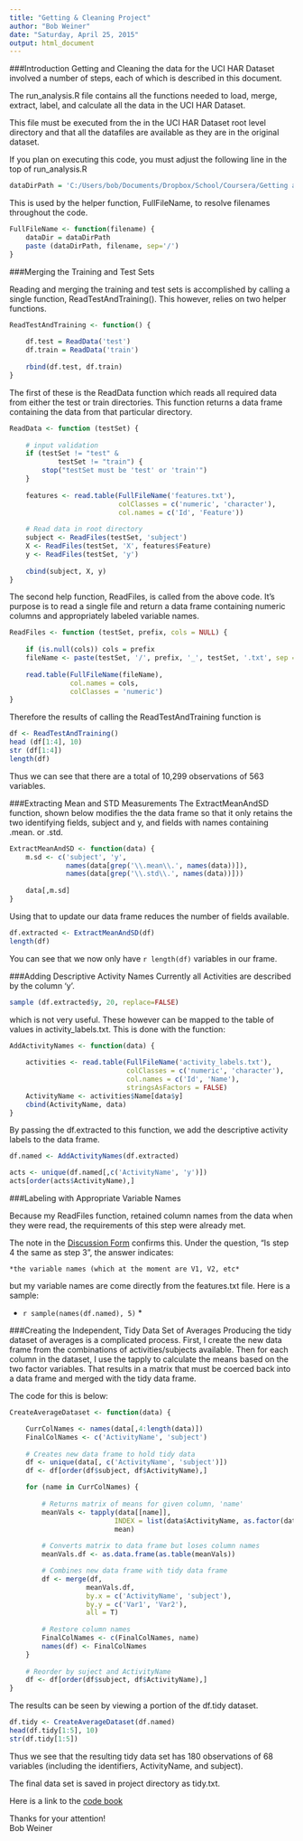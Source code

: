 ```yaml
---
title: "Getting & Cleaning Project"
author: "Bob Weiner"
date: "Saturday, April 25, 2015"
output: html_document
---
```


###Introduction
Getting and Cleaning the data for the UCI HAR Dataset involved a number of steps, each of which is described in this document.

The run_analysis.R file contains all the functions needed to load, merge, extract, label, and calculate all the data in the UCI HAR Dataset.

This file must be executed from the in the UCI HAR Dataset root level directory and that all the datafiles are available as they are in the original dataset.

If you plan on executing this code, you must adjust the following line in the top of run_analysis.R

```r
dataDirPath = 'C:/Users/bob/Documents/Dropbox/School/Coursera/Getting and Cleaning Data/Project/UCI HAR Dataset'
```

This is used by the helper function, FullFileName, to resolve filenames throughout the code.

```r
FullFileName <- function(filename) {
    dataDir = dataDirPath
    paste (dataDirPath, filename, sep='/')
}

```

###Merging the Training and Test Sets

Reading and merging the training and test sets is accomplished by calling a single function, ReadTestAndTraining().  This however, relies on two helper functions.

```r
ReadTestAndTraining <- function() {
  
    df.test = ReadData('test')
    df.train = ReadData('train')
    
    rbind(df.test, df.train)
}
```

The first of these is the ReadData function which reads all required data from either the test or train directories.  This function returns a data frame containing the data from that particular directory.


```r
ReadData <- function (testSet) {
    
    # input validation
    if (testSet != "test" & 
            testSet != "train") {
        stop("testSet must be 'test' or 'train'")
    }
    
    features <- read.table(FullFileName('features.txt'),
                           colClasses = c('numeric', 'character'),
                           col.names = c('Id', 'Feature'))
    
    # Read data in root directory
    subject <- ReadFiles(testSet, 'subject')
    X <- ReadFiles(testSet, 'X', features$Feature)
    y <- ReadFiles(testSet, 'y')
    
    cbind(subject, X, y)
}
```


The second help function, ReadFiles, is called from the above code.  It's purpose is to read a single file and return a data frame containing numeric columns and appropriately labeled variable names.


```r
ReadFiles <- function (testSet, prefix, cols = NULL) {
    
    if (is.null(cols)) cols = prefix
    fileName <- paste(testSet, '/', prefix, '_', testSet, '.txt', sep = '')
    
    read.table(FullFileName(fileName),
               col.names = cols,
               colClasses = 'numeric')
}

```

Therefore the results of calling the ReadTestAndTraining function is 

```r

df <- ReadTestAndTraining()
head (df[1:4], 10)
str (df[1:4])
length(df)

```

Thus we can see that there are a total of 10,299 observations of 563 variables.

###Extracting Mean and STD Measurements
The ExtractMeanAndSD function, shown below modifies the the data frame so that it only retains the two identifying fields, subject and y, and fields with names containing .mean. or .std. 

```r
ExtractMeanAndSD <- function(data) {
    m.sd <- c('subject', 'y',
              names(data[grep('\\.mean\\.', names(data))]),
              names(data[grep('\\.std\\.', names(data))]))
    
    data[,m.sd]
}
```


Using that to update our data frame reduces the number of fields available. 

```r
df.extracted <- ExtractMeanAndSD(df) 
length(df)
```

You can see that we now only have `r length(df)` variables in our frame.  

###Adding Descriptive Activity Names
Currently all Activities are described by the column 'y'.  

```r
sample (df.extracted$y, 20, replace=FALSE)
```

which is not very useful.  These however can be mapped to the table of values in activity_labels.txt.  This is done with the function:

```r
AddActivityNames <- function(data) {
    
    activities <- read.table(FullFileName('activity_labels.txt'), 
                             colClasses = c('numeric', 'character'),
                             col.names = c('Id', 'Name'),
                             stringsAsFactors = FALSE)
    ActivityName <- activities$Name[data$y]
    cbind(ActivityName, data)
}
```

By passing the df.extracted to this function, we add the descriptive activity labels to the data frame.


```r
df.named <- AddActivityNames(df.extracted)

acts <- unique(df.named[,c('ActivityName', 'y')])
acts[order(acts$ActivityName),]

```


###Labeling with Appropriate Variable Names

Because my ReadFiles function, retained column names from the data when they were read, the requirements of this step were already met.

The note in the [Discussion Form](https://class.coursera.org/getdata-013/forum/thread?thread_id=30) confirms this. Under the question, "Is step 4 the same as step 3", the answer indicates:
    
    *the variable names (which at the moment are V1, V2, etc*  
    

but my variable names are come directly from the features.txt file. Here is a sample:  

* `r sample(names(df.named), 5)` *


###Creating the Independent, Tidy Data Set of Averages
Producing the tidy dataset of averages is a complicated process. First, I create the new data frame from the combinations of activities/subjects available.  Then for each column in the dataset, I use the tapply to calculate the means based on the two factor variables. That results in a matrix that must be coerced back into a data frame and merged with the tidy data frame.

The code for this is below:

```r
CreateAverageDataset <- function(data) {

    CurrColNames <- names(data[,4:length(data)])
    FinalColNames <- c('ActivityName', 'subject')
    
    # Creates new data frame to hold tidy data
    df <- unique(data[, c('ActivityName', 'subject')])
    df <- df[order(df$subject, df$ActivityName),]

    for (name in CurrColNames) {
        
        # Returns matrix of means for given column, 'name'
        meanVals <- tapply(data[[name]], 
                          INDEX = list(data$ActivityName, as.factor(data$subject)),
                          mean)  
            
        # Converts matrix to data frame but loses column names
        meanVals.df <- as.data.frame(as.table(meanVals)) 

        # Combines new data frame with tidy data frame
        df <- merge(df, 
                   meanVals.df, 
                   by.x = c('ActivityName', 'subject'), 
                   by.y = c('Var1', 'Var2'), 
                   all = T)
        
        # Restore column names 
        FinalColNames <- c(FinalColNames, name)
        names(df) <- FinalColNames
    }
    
    # Reorder by suject and ActivityName
    df <- df[order(df$subject, df$ActivityName),]
}
```

The results can be seen by viewing a portion of the df.tidy dataset. 


```r

df.tidy <- CreateAverageDataset(df.named)
head(df.tidy[1:5], 10)
str(df.tidy[1:5])

```


Thus we see that the resulting tidy data set has 180 observations of 68 variables (including the identifiers, ActivityName, and subject).

The final data set is saved in project directory as tidy.txt.  

Here is a link to the [code book](./CodeBook.html)

Thanks for your attention!  
Bob Weiner





